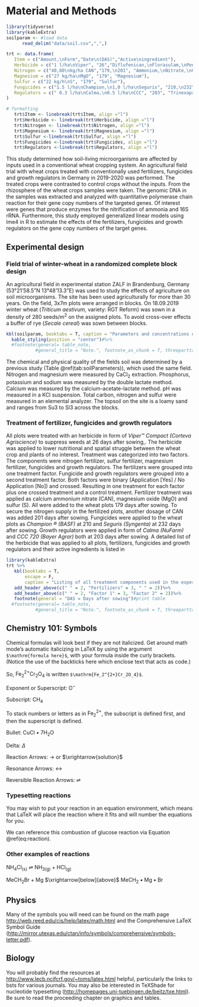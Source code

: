 # Material and Methods {-}
\chaptermark{Material and Methods}

```r
library(tidyverse)
library(kableExtra)
soilparam <- #load data
      read_delim("data/soil.csv",",",)

trt <- data.frame(
   Item = c("Amount,\nForm","Date\n(DAS)","Active\ningredient"),
   Herbicide = c("1 l/ha\nViper", "26","Diflufenican,\nFlorasulam,\nPenoxsulam"),
   Nitrogen = c("40,80\nkg/ha CAN","179,\n201", "Ammonium,\nNitrate,\nCalcium"),
   Magnesium = c("27 kg/ha\nMgO", "179", "Magnesium"),
   Sulfur = c("22 kg/h\nS", "179", "Sulfur"),
   Fungicides = c("1.5 l/ha\nChampion,\n1,0 l/ha\nSeguris", "210,\n232", "Epoxiconazol,\nBoscalid,\nIsopyrazam"),
   Regulators = c(" 0.3 l/ha\nCalma,\n0.5 l/ha\nCCC", "203", "Trinexapac\n-ethyl,\nChlormequat-\nchlorid")
)

# formatting 
   trt$Item <- linebreak(trt$Item, align ="l")
   trt$Herbicide <- linebreak(trt$Herbicide, align ="l")
   trt$Nitrogen <- linebreak(trt$Nitrogen, align ="l")
   trt$Magnesium <- linebreak(trt$Magnesium, align ="l")
   trt$Sulfur <-linebreak(trt$Sulfur, align ="l")
   trt$Fungicides <-linebreak(trt$Fungicides, align ="l")
   trt$Regulators <-linebreak(trt$Regulators, align ="l")
```


<!-- Required to number equations in HTML files -->
<script type="text/x-mathjax-config">
MathJax.Hub.Config({
  TeX: { equationNumbers: { autoNumber: "AMS" } }
});
</script>

This study determined how soil-living microorganisms are affected by inputs used in a conventional wheat cropping system. An agricultural field trial with wheat crops treated with conventionally used fertilizers, fungicides and growth regulators in Germany in 2019-2020 was performed. The treated crops were contrasted to control crops without the inputs. From the rhizosphere of the wheat crops samples were taken.   The genomic DNA in the samples was extracted and analyzed with quantitative polymerase chain reaction for their gene copy numbers of the targeted genes. Of interest were genes that produce enzymes for the nitrification of ammonia and 16S rRNA. Furthermore, this study employed generalized linear models using lme4 in R to estimate the effects of the fertilizers, fungicides and growth regulators on the gene copy numbers of the target genes. 

## Experimental design

### Field trial of winter-wheat in a randomized complete block design



An agricultural field in experimental station ZALF in Brandenburg, Germany (53°21'58.5"N 13°48'13.3"E) was used to study the effects of agriculture on soil microorganisms. The site has been used agriculturally for more than 30 years.  On the field, 3x7m plots were arranged in blocks. On 18.09.2019 winter wheat (*Triticum aestivum*, variety: RGT Reform) was sown in a density of 280 seeds/$\mathrm{m^2}$ on the assigned plots.  To avoid cross-over effects a buffer of rye (*Secale cereal*) was sown between blocks.
```r

kbl(soilparam, booktabs = T, caption = "Parameters and concentrations of chemical compounds in the experimental sites soil. Measured by a previous study using the same site.")%>% #print table 
  kable_styling(position = "center")#%>%
  #footnote(general= table_note, 
           #general_title = "Note.", footnote_as_chunk = T, threeparttable = T) #enforces linebreak for footnote
```
The chemical and physical quality of the fields soil was determined by a previous study (Table \@ref(tab:soilParameters)), which used the same field. Nitrogen and magnesium were measured by $\mathrm{CaCl_2}$ extraction. Phosphorus, potassium and sodium was measured by the double lactate method. Calcium was measured by the calcium-acetate-lactate method. pH was measured in a KCl suspension. Total carbon, nitrogen and sulfur were measured in an elemental analyzer.  The topsoil on the site is a loamy sand and ranges from Su3 to Sl3 across the blocks.






### Treatment of fertilizer, fungicides and growth regulators 
All plots were treated with an herbicide in form of *Viper™ Compact (Corteva Agriscience)* to suppress weeds at 26 days after sowing,. The herbicide was applied to lower nutritional and spatial struggle between the wheat crop and plants of no interest. 
Treatment was categorized into two factors. The components were nitrogen fertilizer, sulfur fertilizer, magnesium fertilizer, fungicides and growth regulators. The fertilizers were grouped into one treatment factor. Fungicide and growth regulators were grouped into a second treatment factor. Both factors were binary (Application [Yes] / No Application [No]) and crossed. Resulting in one treatment for each factor plus one crossed treatment and a control treatment. Fertilizer treatment was applied as calcium ammonium nitrate (CAN), magnesium oxide (MgO) and sulfur (S). All were added to the wheat plots 179 days after sowing. To secure the nitrogen supply in the fertilized plots, another dosage of CAN was added 201 days after sowing. Fungicides were applied to the wheat plots as *Champion ® (BASF)* at 210 and *Seguris \copyright (Syngenta)* at 232 days after sowing. Growth regulators were applied in form of *Calma (NuFarm)* and *CCC 720 (Bayer Agrar)* both at 203 days after sowing. A detailed list of the herbicide that was applied to all plots, fertilizers, fungicides and growth regulators and their active ingredients is listed in 

```r
library(kableExtra)
trt %>%
   kbl(booktabs = T,
       escape = F, 
       caption = "Listing of all treatment components used in the experiments. Days of application and their active ingredients included. Only herbicide applied to all plots. Fertilizers were grouped into one treatment factor. Fungicides and growth regulator into the other.")%>%
   add_header_above(c(" " = 2, "Fertilizers" = 3, " " = 2))%>%
   add_header_above(c(" " = 2, "Factor 1" = 3, "Factor 2" = 2))%>%
   footnote(general = "DAS = Days after sowing")#print table 
  #footnote(general= table_note, 
           #general_title = "Note.", footnote_as_chunk = T, threeparttable = T) #enforces linebreak for footnote
```
<!-- MATH and PHYSICS majors: Uncomment the following section -->
<!--
$$\sum_{j=1}^n (\delta\theta_j)^2 \leq {{\beta_i^2}\over{\delta_i^2 + \rho_i^2}}
\left[ 2\rho_i^2 + {\delta_i^2\beta_i^2\over{\delta_i^2 + \rho_i^2}} \right] \equiv \omega_i^2
$$

From Informational Dynamics, we have the following (Dave Braden):

After _n_ such encounters the posterior density for $\theta$ is

$$
\pi(\theta|X_1< y_1,\dots,X_n<y_n) \varpropto \pi(\theta) \prod_{i=1}^n\int_{-\infty}^{y_i}
   \exp\left(-{(x-\theta)^2\over{2\sigma^2}}\right)\ dx
$$

Another equation:

$$\det\left|\,\begin{matrix}%
c_0&c_1\hfill&c_2\hfill&\ldots&c_n\hfill\cr
c_1&c_2\hfill&c_3\hfill&\ldots&c_{n+1}\hfill\cr
c_2&c_3\hfill&c_4\hfill&\ldots&c_{n+2}\hfill\cr
\,\vdots\hfill&\,\vdots\hfill&
  \,\vdots\hfill&&\,\vdots\hfill\cr
c_n&c_{n+1}\hfill&c_{n+2}\hfill&\ldots&c_{2n}\hfill\cr
\end{matrix}\right|>0$$


Lapidus and Pindar, Numerical Solution of Partial Differential Equations in Science and
Engineering.  Page 54

$$
\int_t\left\{\sum_{j=1}^3 T_j \left({d\phi_j\over dt}+k\phi_j\right)-kT_e\right\}w_i(t)\ dt=0,
   \qquad\quad i=1,2,3.
$$

L\&P  Galerkin method weighting functions.  Page 55

$$
\sum_{j=1}^3 T_j\int_0^1\left\{{d\phi_j\over dt} + k\phi_j\right\} \phi_i\ dt
   = \int_{0}^1k\,T_e\phi_idt, \qquad i=1,2,3 $$

Another L\&P (p145)

$$
\int_{-1}^1\!\int_{-1}^1\!\int_{-1}^1 f\big(\xi,\eta,\zeta\big)
   = \sum_{k=1}^n\sum_{j=1}^n\sum_{i=1}^n w_i w_j w_k f\big( \xi,\eta,\zeta\big).
$$

Another L\&P (p126)

$$
\int_{A_e} (\,\cdot\,) dx dy = \int_{-1}^1\!\int_{-1}^1 (\,\cdot\,) \det[J] d\xi d\eta.
$$
-->

## Chemistry 101: Symbols

Chemical formulas will look best if they are not italicized. Get around math mode's automatic italicizing in LaTeX by using the argument `$\mathrm{formula here}$`, with your formula inside the curly brackets.  (Notice the use of the backticks here which enclose text that acts as code.)

So, $\mathrm{Fe_2^{2+}Cr_2O_4}$ is written `$\mathrm{Fe_2^{2+}Cr_2O_4}$`.

<!--
The \noindent command below does what you'd expect:  it forces the current line/paragraph to not indent. This was done here to match the format of the LaTeX thesis PDF.
-->

\noindent Exponent or Superscript: $\mathrm{O^-}$

\noindent Subscript: $\mathrm{CH_4}$

To stack numbers or letters as in $\mathrm{Fe_2^{2+}}$, the subscript is defined first, and then the superscript is defined.

\noindent Bullet: CuCl $\bullet$ $\mathrm{7H_{2}O}$


\noindent Delta: $\Delta$

\noindent Reaction Arrows: $\longrightarrow$ or  $\xrightarrow{solution}$

\noindent Resonance Arrows: $\leftrightarrow$

\noindent Reversible Reaction Arrows: $\rightleftharpoons$

### Typesetting reactions

You may wish to put your reaction in an equation environment, which means that LaTeX will place the reaction where it fits and will number the equations for you. 

\begin{equation}
  \mathrm{C_6H_{12}O_6  + 6O_2} \longrightarrow \mathrm{6CO_2 + 6H_2O}
  (\#eq:reaction)
\end{equation}

We can reference this combustion of glucose reaction via Equation \@ref(eq:reaction).

### Other examples of reactions

$\mathrm{NH_4Cl_{(s)}}$ $\rightleftharpoons$ $\mathrm{NH_{3(g)}+HCl_{(g)}}$

\noindent $\mathrm{MeCH_2Br + Mg}$ $\xrightarrow[below]{above}$ $\mathrm{MeCH_2\bullet Mg \bullet Br}$

## Physics

Many of the symbols you will need can be found on the math page <http://web.reed.edu/cis/help/latex/math.html> and the Comprehensive LaTeX Symbol Guide (<http://mirror.utexas.edu/ctan/info/symbols/comprehensive/symbols-letter.pdf>).

## Biology

You will probably find the resources at <http://www.lecb.ncifcrf.gov/~toms/latex.html> helpful, particularly the links to bsts for various journals. You may also be interested in TeXShade for nucleotide typesetting (<http://homepages.uni-tuebingen.de/beitz/txe.html>).  Be sure to read the proceeding chapter on graphics and tables.

